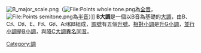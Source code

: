 [[File:B_major_scale.png|right]]（[[File:Points_whole_tone.png|File:Points whole tone.png]]為[[全音|全音]]，[[File:Points_semitone.png|File:Points semitone.png]]為[[半音|半音]]）]]
'''B大調'''是一個以B音為基礎的[[大調|大調]]，由B、C♯、D♯、E、F♯、G♯、A♯和B組成，[[調號|調號]]有五個[[升號|升號]]。[[相對調|相對小調]]是[[升G小調|升G小調]]，[[並行調|並行小調]]是[[B小調|B小調]]，與[[降C大調|降C大調]][[異名同音|異名同音]]。
{{Infobox Scale
|  image_name=B_major_key_signature.png
|  scale_name=B大調
|  relative=[[G#小調|G#小調]]
|  parallel=[[B小調|B小調]]]
|  tonic=B
|  super-tonic=C♯
|  mediant=D♯
|  sub-dominant=E
|  dominant=F♯
|  Sub-mediant=G♯
|  Leading-tone=A♯
}}
{{Circle of fifths}}
{{music-stub}}

[[Category:調|Category:調]]